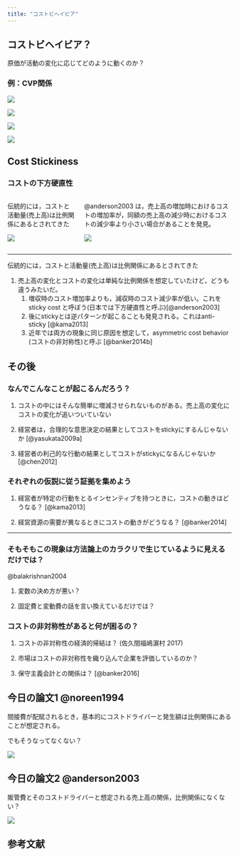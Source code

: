 ```yaml
---
title: "コストビヘイビア"
---
```


## コストビヘイビア？ {data-name="コストビヘイビア？"}

原価が活動の変化に応じてどのように動くのか？

### 例：CVP関係

::: r-stack
![](images/1.png)

![](images/2.png){.fragment}

![](images/3.png){.fragment}

![](images/4.png){.fragment}
:::

## Cost Stickiness {data-name="Cost Stickiness"}

### コストの下方硬直性

::: columns
::: column
伝統的には，コストと活動量(売上高)は比例関係にあるとされてきた

![](images/s1.png)
:::

::: column
@anderson2003 は，売上高の増加時におけるコストの増加率が，同額の売上高の減少時におけるコストの減少率より小さい場合があることを発見。

![](images/s12png.png)
:::
:::

------------------------------------------------------------------------

伝統的には，コストと活動量(売上高)は比例関係にあるとされてきた

1.  売上高の変化とコストの変化は単純な比例関係を想定していたけど，どうも違うみたいだ。
    1.  増収時のコスト増加率よりも，減収時のコスト減少率が低い。これをsticky cost と呼ぼう(日本では下方硬直性と呼ぶ)[@anderson2003]
    2.  後にstickyとは逆パターンが起こることも発見される。これはanti-sticky [@kama2013]
    3.  近年では両方の現象に同じ原因を想定して，asymmetric cost behavior (コストの非対称性)と呼ぶ [@banker2014b]

## その後 {data-name="その後"}

### なんでこんなことが起こるんだろう？

 1. コストの中にはそんな簡単に増減させられないものがある。売上高の変化にコストの変化が追いついていない

2. 経営者は，合理的な意思決定の結果としてコストをstickyにするんじゃないか [@yasukata2009a]

3. 経営者の利己的な行動の結果としてコストがstickyになるんじゃないか [@chen2012]

### それぞれの仮説に従う証拠を集めよう

 1. 経営者が特定の行動をとるインセンティブを持つときに，コストの動きはどうなる？ [@kama2013]

2. 経営資源の需要が異なるときにコストの動きがどうなる？ [@banker2014]

------------------------------------------------------------------------

### そもそもこの現象は方法論上のカラクリで生じているように見えるだけでは？

@balakrishnan2004

 1. 変数の決め方が悪い？

2. 固定費と変動費の話を言い換えているだけでは？

### コストの非対称性があると何が困るの？

 1. コストの非対称性の経済的帰結は？ (佐久間福嶋濵村 2017)

2. 市場はコストの非対称性を織り込んで企業を評価しているのか？

3. 保守主義会計との関係は？ [@banker2016]

## 今日の論文1 @noreen1994

間接費が配賦されるとき，基本的にコストドライバーと発生額は比例関係にあることが想定される。

でもそうなってなくない？

![](images/Screenshot 2023-07-04 at 12.12.46.png)

## 今日の論文2 @anderson2003

販管費とそのコストドライバーと想定される売上高の関係，比例関係になくない？

![](images/Rajiv-Banker-5.1.jpg)

## 参考文献
